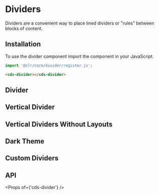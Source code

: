 
<Meta title="Components (Preview)/Divider" />

# Dividers

Dividers are a convenient way to place lined dividers or "rules" between blocks of content.

## Installation

To use the divider component import the component in your JavaScript.

```typescript
import '@clr/core/divider/register.js';
```

```html
<cds-divider></cds-divider>
```

## Divider

<Preview>
  <Story id="stories-divider--horizontal" />
</Preview>

## Vertical Divider

<Preview>
  <Story id="stories-divider--vertical" />
</Preview>

## Vertical Dividers Without Layouts

<Preview>
  <Story id="stories-divider--vertical-fill" />
</Preview>

## Dark Theme

<Preview>
  <Story id="stories-divider--dark-theme" />
</Preview>

## Custom Dividers

<Preview>
  <Story id="stories-divider--custom" />
</Preview>

## API

<Props of={'cds-divider'} />
